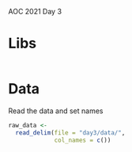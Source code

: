AOC 2021
Day 3

# Libs

```r

```

# Data

Read the data and set names

```r
raw_data <- 
  read_delim(file = "day3/data/", 
             col_names = c())
```